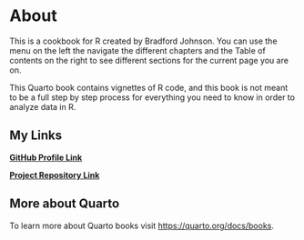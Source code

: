 # About {.unnumbered}

This is a cookbook for R created by Bradford Johnson. You can use the menu on the left the navigate the different chapters and the Table of contents on the right to see different sections for the current page you are on.

This Quarto book contains vignettes of R code, and this book is not meant to be a full step by step process for everything you need to know in order to analyze data in R.

## My Links

[**GitHub Profile Link**](https://github.com/bradfordjohnson)

[**Project Repository Link**](https://github.com/bradfordjohnson/r-cookbook)

## More about Quarto

To learn more about Quarto books visit <https://quarto.org/docs/books>.
